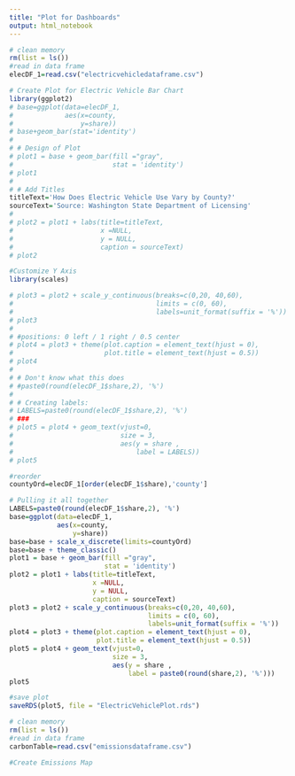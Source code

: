 ```yaml
---
title: "Plot for Dashboards"
output: html_notebook
---
```



```r
# clean memory
rm(list = ls()) 
#read in data frame
elecDF_1=read.csv("electricvehicledataframe.csv")

# Create Plot for Electric Vehicle Bar Chart
library(ggplot2)
# base=ggplot(data=elecDF_1,
#             aes(x=county,
#                 y=share))
# base+geom_bar(stat='identity')
# 
# # Design of Plot
# plot1 = base + geom_bar(fill ="gray",
#                         stat = 'identity') 
# plot1
# 
# # Add Titles
titleText='How Does Electric Vehicle Use Vary by County?'
sourceText='Source: Washington State Department of Licensing'
# 
# plot2 = plot1 + labs(title=titleText,
#                      x =NULL, 
#                      y = NULL,
#                      caption = sourceText) 
# plot2

#Customize Y Axis
library(scales)

# plot3 = plot2 + scale_y_continuous(breaks=c(0,20, 40,60),
#                                    limits = c(0, 60), 
#                                    labels=unit_format(suffix = '%'))
# plot3
# 
# #positions: 0 left / 1 right / 0.5 center
# plot4 = plot3 + theme(plot.caption = element_text(hjust = 0), 
#                       plot.title = element_text(hjust = 0.5))
# plot4
# 
# # Don't know what this does
# #paste0(round(elecDF_1$share,2), '%')
# 
# # Creating labels:
# LABELS=paste0(round(elecDF_1$share,2), '%')
# ###
# plot5 = plot4 + geom_text(vjust=0, 
#                           size = 3,
#                           aes(y = share ,
#                               label = LABELS))
# plot5

#reorder
countyOrd=elecDF_1[order(elecDF_1$share),'county']

# Pulling it all together
LABELS=paste0(round(elecDF_1$share,2), '%')
base=ggplot(data=elecDF_1,
            aes(x=county,
                y=share))
base=base + scale_x_discrete(limits=countyOrd)
base=base + theme_classic()
plot1 = base + geom_bar(fill ="gray",
                        stat = 'identity')
plot2 = plot1 + labs(title=titleText,
                     x =NULL, 
                     y = NULL,
                     caption = sourceText) 
plot3 = plot2 + scale_y_continuous(breaks=c(0,20, 40,60),
                                   limits = c(0, 60), 
                                   labels=unit_format(suffix = '%'))
plot4 = plot3 + theme(plot.caption = element_text(hjust = 0), 
                      plot.title = element_text(hjust = 0.5))
plot5 = plot4 + geom_text(vjust=0, 
                          size = 3,
                          aes(y = share ,
                              label = paste0(round(share,2), '%')))
plot5
```


```r
#save plot
saveRDS(plot5, file = "ElectricVehiclePlot.rds")

```

```r
# clean memory
rm(list = ls()) 
#read in data frame
carbonTable=read.csv("emissionsdataframe.csv")

#Create Emissions Map
```

